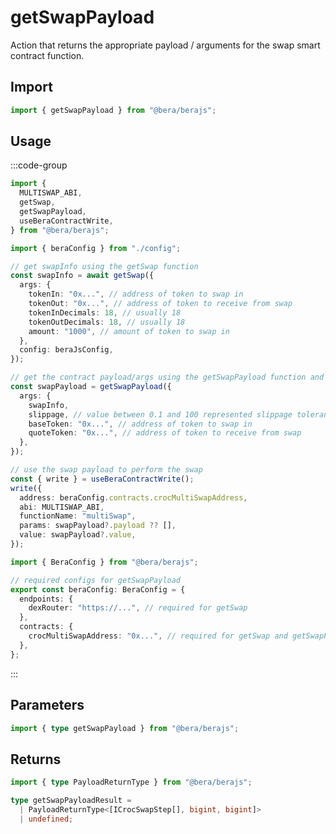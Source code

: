 # getSwapPayload

Action that returns the appropriate payload / arguments for the swap smart contract function.

## Import

```ts
import { getSwapPayload } from "@bera/berajs";
```

## Usage

:::code-group

```ts twoslash [example.ts]
import {
  MULTISWAP_ABI,
  getSwap,
  getSwapPayload,
  useBeraContractWrite,
} from "@bera/berajs";

import { beraConfig } from "./config";

// get swapInfo using the getSwap function
const swapInfo = await getSwap({
  args: {
    tokenIn: "0x...", // address of token to swap in
    tokenOut: "0x...", // address of token to receive from swap
    tokenInDecimals: 18, // usually 18
    tokenOutDecimals: 18, // usually 18
    amount: "1000", // amount of token to swap in
  },
  config: beraJsConfig,
});

// get the contract payload/args using the getSwapPayload function and the swapInfo object from getSwap above
const swapPayload = getSwapPayload({
  args: {
    swapInfo,
    slippage, // value between 0.1 and 100 represented slippage tolerance for this swap transaction
    baseToken: "0x...", // address of token to swap in
    quoteToken: "0x...", // address of token to receive from swap
  },
});

// use the swap payload to perform the swap
const { write } = useBeraContractWrite();
write({
  address: beraConfig.contracts.crocMultiSwapAddress,
  abi: MULTISWAP_ABI,
  functionName: "multiSwap",
  params: swapPayload?.payload ?? [],
  value: swapPayload?.value,
});
```

```ts twoslash [config.ts] filename="config.ts"
import { BeraConfig } from "@bera/berajs";

// required configs for getSwapPayload
export const beraConfig: BeraConfig = {
  endpoints: {
    dexRouter: "https://...", // required for getSwap
  },
  contracts: {
    crocMultiSwapAddress: "0x...", // required for getSwap and getSwapPayload
  },
};
```

:::

## Parameters

```ts
import { type getSwapPayload } from "@bera/berajs";
```

## Returns

```ts
import { type PayloadReturnType } from "@bera/berajs";

type getSwapPayloadResult =
  | PayloadReturnType<[ICrocSwapStep[], bigint, bigint]>
  | undefined;
```
